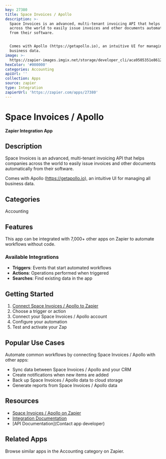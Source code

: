 ```yaml
---
key: 27380
title: Space Invoices / Apollo
description: >-
  Space Invoices is an advanced, multi-tenant invoicing API that helps companies
  across the world to easily issue invoices and other documents automatically
  from their software.


  Comes with Apollo (https://getapollo.io), an intuitive UI for managing all
  business data.
image: >-
  https://zapier-images.imgix.net/storage/developer_cli/aca9505351e8612c8ec57ef29ddf4f55.png?auto=format%2Ccompress&ixlib=python-3.0.0&q=50
hexColor: '#000000'
categories: Accounting
apiUrl: ''
collection: Apps
source: zapier
type: Integration
zapierUrl: 'https://zapier.com/apps/27380'
---
```

# Space Invoices / Apollo

**Zapier Integration App**

## Description

Space Invoices is an advanced, multi-tenant invoicing API that helps companies across the world to easily issue invoices and other documents automatically from their software.

Comes with Apollo (https://getapollo.io), an intuitive UI for managing all business data.

## Categories

Accounting

## Features

This app can be integrated with 7,000+ other apps on Zapier to automate workflows without code.

### Available Integrations

- **Triggers**: Events that start automated workflows
- **Actions**: Operations performed when triggered
- **Searches**: Find existing data in the app

## Getting Started

1. [Connect Space Invoices / Apollo to Zapier](https://zapier.com/apps/27380)
2. Choose a trigger or action
3. Connect your Space Invoices / Apollo account
4. Configure your automation
5. Test and activate your Zap

## Popular Use Cases

Automate common workflows by connecting Space Invoices / Apollo with other apps:

- Sync data between Space Invoices / Apollo and your CRM
- Create notifications when new items are added
- Back up Space Invoices / Apollo data to cloud storage
- Generate reports from Space Invoices / Apollo data

## Resources

- [Space Invoices / Apollo on Zapier](https://zapier.com/apps/27380)
- [Integration Documentation](https://zapier.com/apps/27380/integrations)
- [API Documentation](Contact app developer)

## Related Apps

Browse similar apps in the Accounting category on Zapier.
